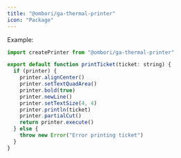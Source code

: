 ```yaml
---
title: "@ombori/ga-thermal-printer"
icon: "Package"
---
```


Example:

```js
import createPrinter from "@ombori/ga-thermal-printer"

export default function printTicket(ticket: string) {
  if (printer) {
    printer.alignCenter()
    printer.setTextQuadArea()
    printer.bold(true)
    printer.newLine()
    printer.setTextSize(4, 4)
    printer.println(ticket)
    printer.partialCut()
    return printer.execute()
  } else {
    throw new Error("Error printing ticket")
  }
}
```
